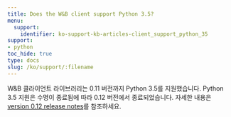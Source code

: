 ```yaml
---
title: Does the W&B client support Python 3.5?
menu:
  support:
    identifier: ko-support-kb-articles-client_support_python_35
support:
- python
toc_hide: true
type: docs
slug: /ko/support/:filename
---
```


W&B 클라이언트 라이브러리는 0.11 버전까지 Python 3.5를 지원했습니다. Python 3.5 지원은 수명이 종료됨에 따라 0.12 버전에서 종료되었습니다. 자세한 내용은 [version 0.12 release notes](https://github.com/wandb/wandb/releases/tag/v0.12.0)를 참조하세요.
